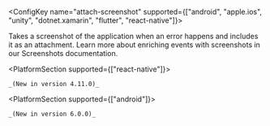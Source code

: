 
<ConfigKey name="attach-screenshot" supported={["android", "apple.ios", "unity", "dotnet.xamarin", "flutter", "react-native"]}>

  Takes a screenshot of the application when an error happens and includes it as an attachment.
  Learn more about enriching events with screenshots in our <PlatformLink to="/enriching-events/screenshots/">Screenshots documentation</PlatformLink>.

  <PlatformSection supported={["react-native"]}>

    _(New in version 4.11.0)_

  </PlatformSection>

  <PlatformSection supported={["android"]}>

    _(New in version 6.0.0)_

  </PlatformSection>

</ConfigKey>
